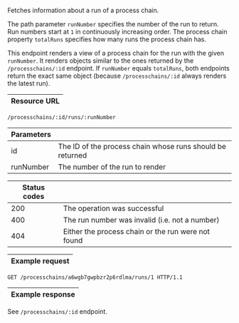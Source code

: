 Fetches information about a run of a <DocsLink href="#process-chains">process chain</DocsLink>.

The path parameter `runNumber` specifies the number of the run to return. Run
numbers start at `1` in continuously increasing order. The process chain property
`totalRuns` specifies how many runs the process chain has.

This endpoint renders a view of a process chain for the run with the given
`runNumber`. It renders objects similar to the ones returned by the <DocsLink href="#get-process-chain-by-id">`/processchains/:id` endpoint</DocsLink>.
If `runNumber` equals `totalRuns`, both endpoints return the exact same object
(because <DocsLink href="#get-process-chain-by-id">`/processchains/:id`</DocsLink>
always renders the latest run).

| Resource URL |
| ------------ |

```http
/processchains/:id/runs/:runNumber
```

| Parameters |                                    |
| ---------- | ---------------------------------- |
| id         | The ID of the process chain whose runs should be returned |
| runNumber  | The number of the run to render    |

| Status codes |                              |
| ------------ | ---------------------------- |
| 200          | The operation was successful |
| 400          | The run number was invalid (i.e. not a number) |
| 404          | Either the process chain or the run were not found |

| Example request |
| --------------- |

```http
GET /processchains/a6wgb7gwpbzr2p6rdlma/runs/1 HTTP/1.1
```

| Example response |
| ---------------- |

See <DocsLink href="#get-process-chain-by-id">`/processchains/:id` endpoint</DocsLink>.
